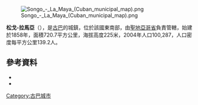 {{Coord|20|10|24|N|75|38|47|W|display=title}}

[[Image:Songo_-_La_Maya_(Cuban_municipal_map).png|right]]

'''松戈-拉馬亞'''（{{lang-es|Songo-La Maya}}），是[[古巴|古巴]]的城鎮，位於該國東南部，由[[聖地亞哥省_(古巴)|聖地亞哥省]]負責管轄，始建於1858年，面積720.7平方公里，海拔高度225米，2004年人口100,287，人口密度每平方公里139.2人。

==參考資料==
*{{Cite web|url=http://www.guije.com/pueblo/municipios/oalto/index.htm|title=Songo - La Maya|author=Guije.com|accessdate=2007-10-05|language=es|archive-date=2020-02-01|archive-url=https://web.archive.org/web/20200201174511/http://www.guije.com/pueblo/municipios/oalto/index.htm|dead-url=no}}
*{{Cite web|url=http://www.santiago.cu/nuestrostgo/Municipio/2.htm |title=Municipalities of Santiago de Cuba |author=Santiago.cu |year=2006 |accessdate=2007-10-05 |language=es |deadurl=yes |archiveurl=https://web.archive.org/web/20071215121200/http://www.santiago.cu/nuestrostgo/Municipio/2.htm |archivedate=2007-12-15 }}

{{Cuba-geo-stub}}
[[Category:古巴城市|Category:古巴城市]]